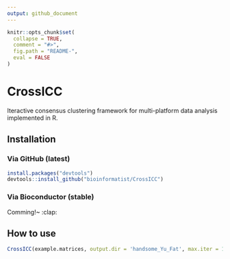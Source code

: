 ```yaml
---
output: github_document
---
```


<!-- README.md is generated from README.Rmd. Please edit that file -->

```r
knitr::opts_chunk$set(
  collapse = TRUE,
  comment = "#>",
  fig.path = "README-",
  eval = FALSE
)
```

# CrossICC

Iteractive consensus clustering framework for multi-platform data analysis implemented in R.

## Installation

### Via GitHub (latest)

```r
install.packages("devtools")
devtools::install_github("bioinformatist/CrossICC")
```


### Via Bioconductor (stable)

Comming!~ :clap:

## How to use



```r
CrossICC(example.matrices, output.dir = 'handsome_Yu_Fat', max.iter = 1)
```
